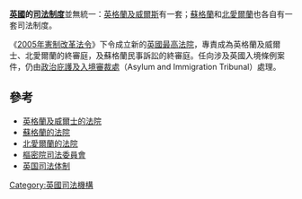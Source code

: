 {{PoliticsUK}}
{{legal}}
'''[[英國|英國]]的[[司法|司法制度]]'''並無統一：[[英格蘭及威爾斯|英格蘭及威爾斯]]有一套；[[蘇格蘭|蘇格蘭]]和[[北愛爾蘭|北愛爾蘭]]也各自有一套司法制度。

《[[2005年憲制改革法令|2005年憲制改革法令]]》下令成立新的[[英國最高法院|英國最高法院]]，專責成為英格蘭及威爾士、北愛爾蘭的終審庭，及蘇格蘭民事訴訟的終審庭。任向涉及英國入境條例案件，仍由[[政治庇護及入境審裁處|政治庇護及入境審裁處]]（Asylum and Immigration Tribunal）處理。

== 參考 ==
* [[英格蘭及威爾士的法院|英格蘭及威爾士的法院]]
* [[蘇格蘭的法院|蘇格蘭的法院]]
* [[北愛爾蘭的法院|北愛爾蘭的法院]]
* [[樞密院司法委員會|樞密院司法委員會]]
* [[英国司法体制|英国司法体制]]

{{Law-stub}}
[[Category:英國司法機構|Category:英國司法機構]]